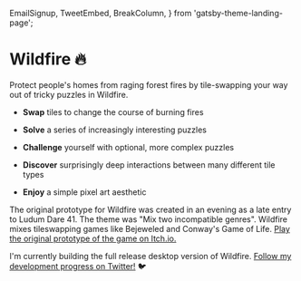   EmailSignup,
  TweetEmbed,
  BreakColumn,
} from 'gatsby-theme-landing-page';

# Wildfire 🔥

Protect people's homes from raging forest fires by tile-swapping your way out of tricky puzzles in Wildfire.

<EmailSignup label="Be the first to know when beta access opens!" />

- **Swap** tiles to change the course of burning fires

- **Solve** a series of increasingly interesting puzzles

- **Challenge** yourself with optional, more complex puzzles

- **Discover** surprisingly deep interactions between many different tile types

- **Enjoy** a simple pixel art aesthetic

The original prototype for Wildfire was created in an evening as a late entry to Ludum Dare 41. The theme was "Mix two incompatible genres". Wildfire mixes tileswapping games like Bejeweled and Conway's Game of Life. [Play the original prototype of the game on Itch.io.](https://law5guy.itch.io/wildfire-jam)

I'm currently building the full release desktop version of Wildfire. [Follow my development progress on Twitter!](https://twitter.com/ryrykubes) 🐦

<BreakColumn>
  <TweetEmbed id="1088152385736720384" />
  <TweetEmbed id="1094312727831490560" />
  <TweetEmbed id="1095759763621773313" />
  <TweetEmbed id="1103372424416964608" />
</BreakColumn>

<EmailSignup label="Keep up to date with my progress!" />
